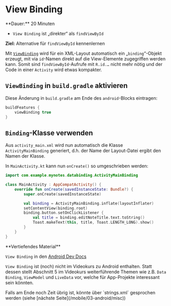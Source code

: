 
# View Binding

<Callout>
  **Dauer:** 20 Minuten

  - `View Binding` ist „direkter“ als `findViewById` 

  **Ziel:** Alternative für `findViewById` kennenlernen
</Callout>

Mit [`ViewBinding`](https://developer.android.com/topic/libraries/view-binding) wird für ein XML-Layout automatisch
ein „`binding`“-Objekt erzeugt, mit via `id`-Namen direkt
auf die View-Elemente zugegriffen werden kann. Somit sind
`findViewById`-Aufrufe mit `R.id.…` nicht mehr nötig und
der Code in einer `Activity` wird etwas kompakter.

## `ViewBinding` in `build.gradle` aktivieren

Diese Änderung in `build.gradle` am Ende des
`android`-Blocks eintragen:

```groovy
buildFeatures {
    viewBinding true
}
```

## `Binding`-Klasse verwenden

Aus `activity_main.xml` wird nun automatisch die Klasse 
`ActivityMainBinding` generiert, d.h. der Name der 
Layout-Datei ergibt den Namen der Klasse.

In `MainActivity.kt` kann nun `onCreate()` so umgeschrieben
werden:

```kotlin
import com.example.mynotes.databinding.ActivityMainBinding

class MainActivity : AppCompatActivity() {
    override fun onCreate(savedInstanceState: Bundle?) {
        super.onCreate(savedInstanceState)

        val binding = ActivityMainBinding.inflate(layoutInflater)
        setContentView(binding.root)
        binding.button.setOnClickListener {
            val title = binding.editNoteTitle.text.toString()
            Toast.makeText(this, title, Toast.LENGTH_LONG).show()
        }
    }
}
```


<Callout type="warning">
**Vertiefendes Material**

`View Binding` in den [Android Dev Docs](https://developer.android.com/topic/libraries/view-binding)

`View Binding` ist (noch) nicht im Videokurs zu Android
enthalten. Statt dessen stellt Abschnitt 5 im Videokurs 
weiterführende Themen wie z.B. `Data Binding`, 
`ViewModel` und `LiveData` vor, welche für App-Projekte
interessant sein könnten.
</Callout>

<Callout type="warning">
Falls am Ende noch Zeit übrig ist, könnte über `strings.xml` gesprochen werden 
(siehe [nächste Seite](/mobile/03-android/misc))
</Callout>
